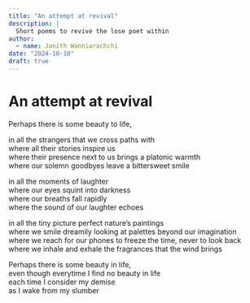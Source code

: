 ```yaml
---
title: "An attempt at revival"
description: |
  Short poems to revive the lose poet within 
author:
  - name: Janith Wanniarachchi
date: "2024-10-10"
draft: true
---
```


# An attempt at revival

Perhaps there is some beauty to life,   

in all the strangers that we cross paths with   
where all their stories inspire us   
where their presence next to us brings a platonic warmth   
where our solemn goodbyes leave a bittersweet smile   

in all the moments of laughter   
where our eyes squint into darkness   
where our breaths fall rapidly   
where the sound of our laughter echoes   

in all the tiny picture perfect nature's paintings   
where we smile dreamily looking at palettes beyond our imagination   
where we reach for our phones to freeze the time, never to look back   
where we inhale and exhale the fragrances that the wind brings   

Perhaps there is some beauty in life,   
even though everytime I find no beauty in life   
each time I consider my demise   
as I wake from my slumber   
